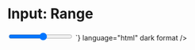 
<Meta title="Atoms/Form/Input: Range" />

# Input: Range

<Unstyled>
  <input
    type="range"
    id="volume"
    name="volume"
    min="0"
    max="11"
  />
  <Source
    code={`
      <input
        type="range"
        id="volume"
        name="volume"
        min="0"
        max="11"
      />
    `}
    language="html"
    dark
    format
  />
</Unstyled>